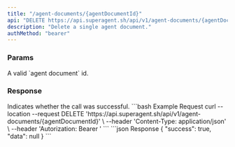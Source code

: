 ```yaml
---
title: "/agent-documents/{agentDocumentId}"
api: "DELETE https://api.superagent.sh/api/v1/agent-documents/{agentDocumentId}"
description: "Delete a single agent document."
authMethod: "bearer"
---
```


### Params

<ParamField path="agentDocumentId" required type="string">
  A valid `agent document` id.
</ParamField>

### Response

<ResponseField name="success" type="boolean">
  Indicates whether the call was successful.
</ResponseField>

<RequestExample>
```bash Example Request
curl --location --request DELETE 'https://api.superagent.sh/api/v1/agent-documents/{agentDocumentId}' \
--header 'Content-Type: application/json' \
--header 'Autorization: Bearer <token>'
```
</RequestExample>

<ResponseExample>
```json Response
{
  "success": true,
  "data": null
}
```
</ResponseExample>
